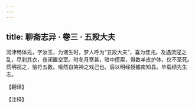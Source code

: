 ```yaml
---
---
---
```

title: 聊斋志异 · 卷三 · 五羖大夫
---

河津畅体元，字汝玉，为诸生时，梦人呼为“五羖大夫”，喜为佳兆。及遇流寇之乱，尽剥其衣，夜闭置空室。时冬月寒甚，暗中摸索，得数羊皮护体，仅不至死。质明视之，恰符五数。哑然自笑神之戏己也。后以明经授雒南知县。毕载绩先生志。

【翻译】

【注释】

